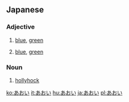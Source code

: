==Japanese==                           
===Adjective===
{{ja-adj|h|rom=aoi|decl=い}}
# {{ja-def|青い}} [[blue]], [[green]]
# {{ja-def|蒼い}} [[blue]], [[green]]
===Noun===
{{ja-noun|h|rom=aoi}}
# {{ja-def|葵}} [[hollyhock]]

[[ko:あおい]]
[[it:あおい]]
[[hu:あおい]]
[[ja:あおい]]
[[pl:あおい]]